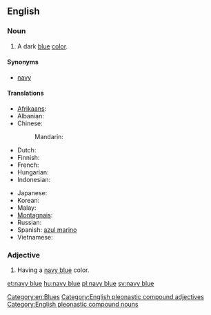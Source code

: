 ==English==

===Noun===
{{en-noun|sg=[[navy]] [[blue]]}}

#  A dark [[blue]] [[color]].
#: {{color panel|2=000080}}

====Synonyms====
* [[navy]]

====Translations====
{{trans-top|a dark blue color}}
* [[Afrikaans]]: {{t|af|donkerblou}}
* Albanian: {{t|sq|blu e thellë}}
* Chinese:
*: Mandarin: {{t-|cmn|藏青|tr=Zàngqīng|sc=Hani}}
* Dutch: {{t|nl|marineblauw|m}}
* Finnish: {{t-|fi|laivastonsininen}}
* French: {{t|fr|bleu marine}}
* Hungarian: {{t+|hu|tengerészkék}}
* Indonesian: {{t|id|biru laut}}
{{trans-mid}}
* Japanese: {{t|ja|ネービーブルー|tr=nēbīburū|sc=Jpan}}
* Korean: {{t|ko|네이비 블루|tr=neibi beullu|sc=Kore}}
* Malay: {{t|ms|biru laut}}
* [[Montagnais]]: {{tø|moe|kakashteu-uasheshkunat}}
* Russian: {{t+|ru|синий|tr=sínij}}
* Spanish: [[azul marino]] {{m}}
* Vietnamese: {{t|vi|màu xanh nước biển}}
{{trans-bottom}}

===Adjective===
{{en-adj|pos=[[navy]] [[blue]]}}

# Having a [[navy blue#Noun|navy blue]] color.

[[Category:en:Blues]]
[[Category:English pleonastic compound adjectives]]
[[Category:English pleonastic compound nouns]]
[[et:navy blue]]
[[hu:navy blue]]
[[pl:navy blue]]
[[sv:navy blue]]